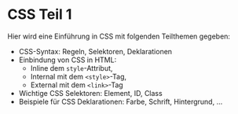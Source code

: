 # CSS Teil 1

Hier wird eine Einführung in CSS mit folgenden Teilthemen gegeben:

- CSS-Syntax: Regeln, Selektoren, Deklarationen
- Einbindung von CSS in HTML: 
  - Inline dem `style`-Attribut, 
  - Internal mit dem `<style>`-Tag, 
  - External mit dem `<link>`-Tag
- Wichtige CSS Selektoren: Element, ID, Class
- Beispiele für CSS Deklarationen: Farbe, Schrift, Hintergrund, …